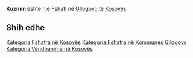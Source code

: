 {{Fshat në 
 | Emri                = Kuzmin
 | Emri (Rasa dhanore) = 
 | Figura              = 
 | Shteti              = Kosovës
 | Komuna              = Gllogovc
 | Kodi postar         = 
 | Sipërfaqja          = 
 | Popullsia           = 0
 | Regj. i popullsisë  = 
 | Dend. e popullsisë  = 
 | Faqja zyrtare       = 
 <!--- Koordinatat ----> 
 | Gjerësia            = 42.62692
 | Gjatësia            = 21.05988
 | Lartësia            = 
}}
'''Kuzmin''' është një [[Fshati]] në [[ Gllogovc ]] të [[ Kosovës ]].

<!-- == Gjeografia == -->
<!-- == Historia == -->
<!-- == Demografia == -->
== Shih edhe ==
{{Komuna Gllogovc}}
{{Kosovo-Administrata-Cung}}

[[Kategoria:Fshatra në Kosovës]]
[[Kategoria:Fshatra në Kommunes Gllogovc]]
[[Kategoria:Vendbanime në Kosovës]]